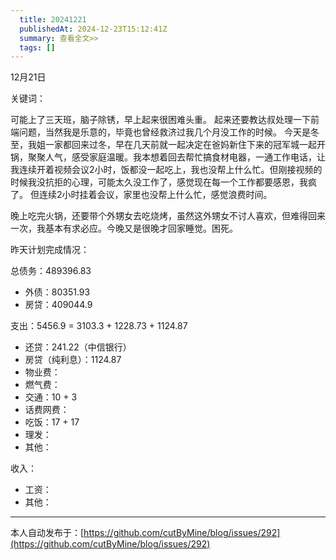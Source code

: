```yaml
---
  title: 20241221
  publishedAt: 2024-12-23T15:12:41Z
  summary: 查看全文>>
  tags: []
---
```


12月21日 

关键词：

可能上了三天班，脑子除锈，早上起来很困难头重。
起来还要教达叔处理一下前端问题，当然我是乐意的，毕竟也曾经救济过我几个月没工作的时候。
今天是冬至，我姐一家都回来过冬，早在几天前就一起决定在爸妈新住下来的冠军城一起开锅，聚聚人气，感受家庭温暖。我本想着回去帮忙搞食材电器，一通工作电话，让我连续开着视频会议2小时，饭都没一起吃上，我也没帮上什么忙。但刚接视频的时候我没抗拒的心理，可能太久没工作了，感觉现在每一个工作都要感恩，我疯了。
但连续2小时挂着会议，家里也没帮上什么忙，感觉浪费时间。

晚上吃完火锅，还要带个外甥女去吃烧烤，虽然这外甥女不讨人喜欢，但难得回来一次，我基本有求必应。今晚又是很晚才回家睡觉。困死。

昨天计划完成情况：

总债务：489396.83
- 外债：80351.93
- 房贷：409044.9

支出：5456.9 = 3103.3 + 1228.73 + 1124.87
- 还贷：241.22（中信银行）
- 房贷（纯利息）：1124.87
- 物业费：
- 燃气费：
- 交通：10 + 3 
- 话费网费：
- 吃饭：17 + 17
- 理发：
- 其他：

收入：
- 工资：
- 其他：


---
本人自动发布于：[https://github.com/cutByMine/blog/issues/292](https://github.com/cutByMine/blog/issues/292)
